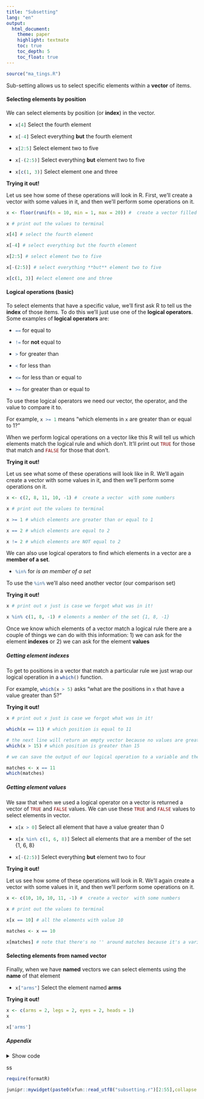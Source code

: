 ```yaml
---
title: "Subsetting"
lang: "en"
output:
  html_document:
    theme: paper
    highlight: textmate
    toc: true
    toc_depth: 5
    toc_float: true
---
```


```r
source("ma_tings.R") 
```
Sub-setting allows us to select specific elements within a **vector** of items.

#### Selecting elements by position

We can select elements by position (or **index**) in the vector.

- `x[4]`{.R} Select the fourth element

- `x[-4]`{.R} Select everything **but** the fourth element

- `x[2:5]`{.R} Select element two to five

- `x[-(2:5)]`{.R} Select everything **but** element two to five

- `x[c(1, 3)]`{.R} Select element one and three

**Trying it out!**

Let us see how some of these operations will look in [R]{.RR}. First, we'll create a vector with some values in it, and then we'll perform some operations on it. 

```r
x <- floor(runif(n = 10, min = 1, max = 20)) #  create a vector filled with random integers
```

```r
x # print out the values to terminal
```

```r
x[4] # select the fourth element
```

```r
x[-4] # select everything but the fourth element
```

```r
x[2:5] # select element two to five
```

```r
x[-(2:5)] # select everything **but** element two to five
```

```r
x[c(1, 3)] #elect element one and three
```

#### Logical operations (basic)

To select elements that have a specific value, we'll first ask [R]{.RR} to tell us the **index** of those items. To do this we'll just use one of the **logical operators**. Some examples of **logical operators** are:

  - `==`{.R} for equal to

- `!=`{.R} for **not** equal to

- `>`{.R} for greater than

- `<`{.R} for less than

- `<=`{.R} for less than or equal to

- `>=`{.R} for greater than or equal to

To use these logical operators we need our vector, the operator, and the value to compare it to.

For example, `x >= 1`{.R} means "which elements in `x`{.R} are greater than or equal to 1?"

When we perform logical operations on a vector like this [R]{.RR} will tell us which elements match the logical rule and which don't. It'll print out `TRUE`{.R} for those that match and `FALSE`{.R} for those that don't.
[]{#example}

**Trying it out!**

Let us see what some of these operations will look like in [R]{.RR}. We'll again create a vector with some values in it, and then we'll perform some operations on it.

```r
x <- c(2, 8, 11, 10, -1) #  create a vector  with some numbers

x # print out the values to terminal
```

```r
x >= 1 # which elements are greater than or equal to 1
```

```r
x == 2 # which elements are equal to 2
```

```r
x != 2 # which elements are NOT equal to 2
```

We can also use logical operators to find which elements in a vector are a **member of a set**.

- `%in%`{.R} for *is an member of a set*

To use the `%in%`{.R} we'll also need another vector (our comparison set)

**Trying it out!**

```r
x # print out x just is case we forgot what was in it!
```

```r
x %in% c(1, 8, -1) # elements a member of the set {1, 8, -1}
```

Once we know which elements of a vector match a logical rule there are a couple of things we can do with this information: 1) we can ask for the element **indexes** or 2) we can ask for the element **values**

##### Getting element indexes

To get to positions in a vector that match a particular rule we just wrap our logical operation in a `which()`{.R} function.

For example, `which(x > 5)`{.R} asks "what are the positions in `x`{.R} that have a value greater than 5?"

**Trying it out!**

```r
x # print out x just is case we forgot what was in it!
```

```r
which(x == 11) # which position is equal to 11
```

```r
# the next line will return an empty vector because no values are greater than 15
which(x > 15) # which position is greater than 15
```

```r
# we can save the output of our logical operation to a variable and then use that as input for the which() function

matches <- x == 11
which(matches)
```

##### Getting element values

We saw that when we used a logical operator on a vector is returned a vector of `TRUE`{.R} and `FALSE`{.R} values. We can use these `TRUE`{.R} and `FALSE`{.R} values to select elements in vector.

- `x[x > 0]`{.R} Select all element that have a value greater than 0

- `x[x %in% c(1, 6, 8)]`{.R} Select all elements that are a member of the set {1, 6, 8}

- `x[-(2:5)]`{.R} Select everything **but** element two to four


**Trying it out!**

Let us see how some of these operations will look in [R]{.RR}. We'll again create a vector with some values in it, and then we'll perform some operations on it.

```r
x <- c(10, 10, 10, 11, -1) #  create a vector  with some numbers
```
```r
x # print out the values to terminal
```
```r
x[x == 10] # all the elements with value 10
```
```r
matches <- x == 10

x[matches] # note that there's no '' around matches because it's a variable name
```

#### Selecting elements from named vector

Finally, when we have **named** vectors we can select elements using the **name** of that element

- `x["arms"]`{.R} Select the element named **arms**

**Trying it out!**

```r
x <- c(arms = 2, legs = 2, eyes = 2, heads = 1)
x
```

```r
x['arms']
```



##### Appendix



<details><summary>Show code</summary>
```r
```
</details>

[ss]{#example}

```r
require(formatR)

junipr::mywidget(paste0(xfun::read_utf8("subsetting.r")[2:55],collapse = "\n"), elementId = "junipr") %>% widgetframe::saveWidgetframe(file = "test")
```

